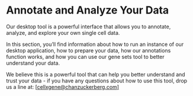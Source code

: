 # Annotate and Analyze Your Data

Our desktop tool is a powerful interface that allows you to annotate, analyze, and explore your own single cell data.

In this section, you’ll find information about how to run an instance of our desktop application, how to prepare your data, how our annotations function works, and how you can use our gene sets tool to better understand your data.

We believe this is a powerful tool that can help you better understand and trust your data - if you have any questions about how to use this tool, drop us a line at: [[cellxgene@chanzuckerberg.com]](mailto:cellxgene@chanzuckerberg.com)
